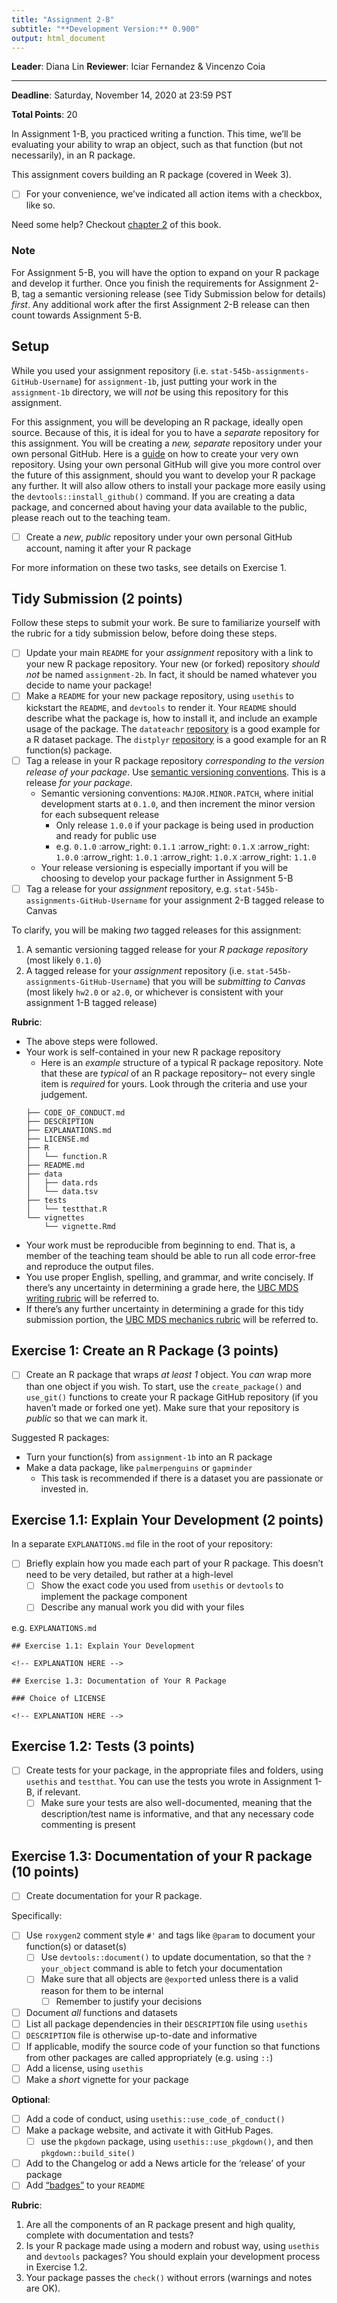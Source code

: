 ```yaml
---
title: "Assignment 2-B"
subtitle: "**Development Version:** 0.900" 
output: html_document
---
```


__Leader__: Diana Lin
__Reviewer__: Iciar Fernandez & Vincenzo Coia

----

__Deadline__: Saturday, November 14, 2020 at 23:59 PST

__Total Points__: 20

In Assignment 1-B, you practiced writing a function. This time, we'll be evaluating your ability to wrap an object, such as that function (but not necessarily), in an R package.

This assignment covers building an R package (covered in Week 3).

- [ ] For your convenience, we've indicated all action items with a checkbox, like so.

Need some help? Checkout [chapter 2](https://r-pkgs.org/whole-game.html) of this book.


### Note

For Assignment 5-B, you will have the option to expand on your R package and develop it further. Once you finish the requirements for Assignment 2-B, tag a semantic versioning release (see Tidy Submission below for details) _first_. Any additional work after the first Assignment 2-B release can then count towards Assignment 5-B.


## Setup

While you used your assignment repository (i.e. `stat-545b-assignments-GitHub-Username`) for `assignment-1b`, just putting your work in the `assignment-1b` directory, we will _not_ be using this repository for this assignment.

For this assignment, you will be developing an R package, ideally open source. Because of this, it is ideal for you to have a _separate_ repository for this assignment. You will be creating a _new, separate_ repository under your own personal GitHub. Here is a [guide](https://docs.github.com/en/free-pro-team@latest/github/getting-started-with-github/create-a-repo) on how to create your very own repository. Using your own personal GitHub will give you more control over the future of this assignment, should you want to develop your R package any further. It will also allow others to install your package more easily using the `devtools::install_github()` command. If you are creating a data package, and concerned about having your data available to the public, please reach out to the teaching team.

- [ ] Create a _new_, _public_ repository under your own personal GitHub account, naming it after your R package

For more information on these two tasks, see details on Exercise 1.

## Tidy Submission (2 points)

Follow these steps to submit your work. Be sure to familiarize yourself with the rubric for a tidy submission below, before doing these steps.

- [ ] Update your main `README` for your _assignment_ repository with a link to your new R package repository. Your new (or forked) repository _should not_ be named `assignment-2b`. In fact, it should be named whatever you decide to name your package!
- [ ] Make a `README` for your new package repository, using `usethis` to kickstart the `README`, and `devtools` to render it. Your `README` should describe what the package is, how to install it, and include an example usage of the package. The `datateachr` [repository](https://github.com/UBC-MDS/datateachr/blob/master/README.md) is a good example for a R dataset package. The `distplyr` [repository](https://github.com/vincenzocoia/distplyr/blob/master/README.md) is a good example for an R function(s) package.
- [ ] Tag a release in your R package repository _corresponding to the version release of your package_. Use [semantic versioning conventions](https://semver.org). This is a release _for your package_.
  - Semantic versioning conventions: `MAJOR.MINOR.PATCH`, where initial development starts at `0.1.0`, and then increment the minor version for each subsequent release
    - Only release `1.0.0` if your package is being used in production and ready for public use
    - e.g. `0.1.0` :arrow_right: `0.1.1` :arrow_right: `0.1.X` :arrow_right: `1.0.0` :arrow_right: `1.0.1` :arrow_right: `1.0.X` :arrow_right: `1.1.0`
  - Your release versioning is especially important if you will be choosing to develop your package further in Assignment 5-B
- [ ] Tag a release for your _assignment_ repository, e.g. `stat-545b-assignments-GitHub-Username` for your assignment 2-B tagged release to Canvas

To clarify, you will be making _two_ tagged releases for this assignment:

1. A semantic versioning tagged release for your _R package repository_ (most likely `0.1.0`)
1. A tagged release for your _assignment_ repository (i.e. `stat-545b-assignments-GitHub-Username`) that you will be _submitting to Canvas_ (most likely `hw2.0` or `a2.0`, or whichever is consistent with your assignment 1-B tagged release)

**Rubric**:

- The above steps were followed.
- Your work is self-contained in your new R package repository
  - Here is an _example_ structure of a typical R package repository. Note that these are _typical_ of an R package repository-- not every single item is _required_ for yours. Look through the criteria and use your judgement.
  
  ```
  ├── CODE_OF_CONDUCT.md
  ├── DESCRIPTION
  ├── EXPLANATIONS.md
  ├── LICENSE.md
  ├── R
  │   └── function.R
  ├── README.md
  ├── data
  │   ├── data.rds
  │   └── data.tsv
  ├── tests
  │   └── testthat.R
  └── vignettes
      └── vignette.Rmd
    ```
    
- Your work must be reproducible from beginning to end. That is, a member of the teaching team should be able to run all code error-free and reproduce the output files.
- You use proper English, spelling, and grammar, and write concisely. If there's any uncertainty in determining a grade here, the [UBC MDS writing rubric](https://github.com/UBC-MDS/public/blob/master/rubric/rubric_writing.md) will be referred to.
- If there's any further uncertainty in determining a grade for this tidy submission portion, the [UBC MDS mechanics rubric](https://github.com/UBC-MDS/public/blob/master/rubric/rubric_mech.md) will be referred to.

## Exercise 1: Create an R Package (3 points)

- [ ] Create an R package that wraps _at least 1_ object. You _can_ wrap more than one object if you wish. To start, use the `create_package()` and `use_git()` functions to create your R package GitHub repository (if you haven't made or forked one yet). Make sure that your repository is _public_ so that we can mark it.

Suggested R packages:

- Turn your function(s) from `assignment-1b` into an R package
- Make a data package, like `palmerpenguins` or `gapminder`
  - This task is recommended if there is a dataset you are passionate or invested in.

## Exercise 1.1: Explain Your Development (2 points)

In a separate `EXPLANATIONS.md` file in the root of your repository:

- [ ] Briefly explain how you made each part of your R package. This doesn't need to be very detailed, but rather at a high-level
  - [ ] Show the exact code you used from `usethis` or `devtools` to implement the package component
  - [ ] Describe any manual work you did with your files

e.g. `EXPLANATIONS.md`

```
## Exercise 1.1: Explain Your Development

<!-- EXPLANATION HERE -->

## Exercise 1.3: Documentation of Your R Package

### Choice of LICENSE

<!-- EXPLANATION HERE -->
```

## Exercise 1.2: Tests (3 points)

- [ ] Create tests for your package, in the appropriate files and folders, using `usethis` and `testthat`. You can use the tests you wrote in Assignment 1-B, if relevant.
  - [ ] Make sure your tests are also well-documented, meaning that the description/test name is informative, and that any necessary code commenting is present

## Exercise 1.3: Documentation of your R package (10 points)

- [ ] Create documentation for your R package.

Specifically:

- [ ] Use `roxygen2` comment style `#'` and tags like `@param` to document your function(s) or dataset(s)
  - [ ] Use `devtools::document()` to update documentation, so that the `?your_object` command is able to fetch your documentation
  - [ ] Make sure that all objects are `@export`ed unless there is a valid reason for them to be internal
      - [ ] Remember to justify your decisions
- [ ] Document _all_ functions and datasets
- [ ] List all package dependencies in their `DESCRIPTION` file using `usethis`
- [ ] `DESCRIPTION` file is otherwise up-to-date and informative
- [ ] If applicable, modify the source code of your function so that functions from other packages are called appropriately (e.g. using `::`)
- [ ] Add a license, using `usethis`
- [ ] Make a _short_ vignette for your package

**Optional**:

- [ ] Add a code of conduct, using `usethis::use_code_of_conduct()`
- [ ] Make a package website, and activate it with GitHub Pages.
  - [ ] use the `pkgdown` package, using `usethis::use_pkgdown()`, and then `pkgdown::build_site()`
- [ ] Add to the Changelog or add a News article for the 'release' of your package
- [ ] Add ["badges"](https://cran.r-project.org/web/packages/badgecreatr/vignettes/all_badges.html) to your `README`

**Rubric**: 

1. Are all the components of an R package present and high quality, complete with documentation and tests?
1. Is your R package made using a modern and robust way, using `usethis` and `devtools` packages? You should explain your development process in Exercise 1.2.
1. Your package passes the `check()` without errors (warnings and notes are OK).
